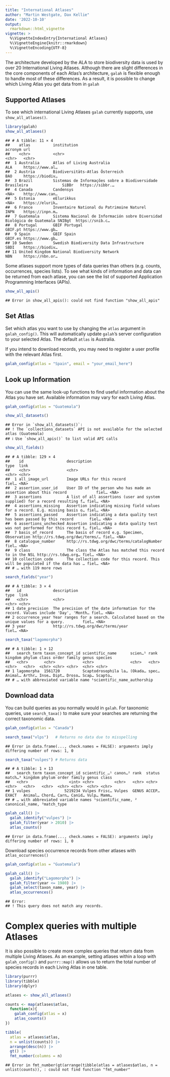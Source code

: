 ```yaml
---
title: "International Atlases"
author: "Martin Westgate, Dax Kellie"
date: '2022-10-10'
output:
  rmarkdown::html_vignette
vignette: >
  %\VignetteIndexEntry{International Atlases}
  %\VignetteEngine{knitr::rmarkdown}
  %\VignetteEncoding{UTF-8}
---
```


The architecture developed by the ALA to store biodiversity data is used by over
20 International Living Atlases. Although there are slight differences in the 
core components of each Atlas's architecture, `galah` is flexible enough to 
handle most of these differences. As a result, it is possible to change which 
Living Atlas you get data from in `galah` 


## Supported Atlases

To see which international Living Atlases `galah` currently supports, use  
`show_all_atlases()`.


```r
library(galah)
show_all_atlases()
```

```
## # A tibble: 11 × 4
##    atlas          institution                                                             acronym url            
##    <chr>          <chr>                                                                   <chr>   <chr>          
##  1 Australia      Atlas of Living Australia                                               ALA     https://www.al…
##  2 Austria        Biodiversitäts-Atlas Österreich                                         BAO     https://biodiv…
##  3 Brazil         Sistemas de Informações sobre a Biodiversidade Brasileira               SiBBr   https://sibbr.…
##  4 Canada         Candensys                                                               <NA>    http://www.can…
##  5 Estonia        eElurikkus                                                              <NA>    https://elurik…
##  6 France         Inventaire National du Patrimoine Naturel                               INPN    https://inpn.m…
##  7 Guatemala      Sistema Nacional de Información sobre Diversidad Biológica de Guatemala SNIBgt  https://snib.c…
##  8 Portugal       GBIF Portugal                                                           GBIF.pt https://www.gb…
##  9 Spain          GBIF Spain                                                              GBIF.es https://www.gb…
## 10 Sweden         Swedish Biodiversity Data Infrastructure                                SBDI    https://biodiv…
## 11 United Kingdom National Biodiversity Network                                           NBN     https://nbn.or…
```

Some atlases support more types of data queries than others (e.g. counts, 
occurrences, species lists). To see what kinds of information and data can be 
returned from each atlase, you can see the list of supported Application 
Programming Interfaces (APIs).


```r
show_all_apis()
```

```
## Error in show_all_apis(): could not find function "show_all_apis"
```

## Set Atlas

Set which atlas you want to use by changing the `atlas` argument in 
`galah_config()`. This will automatically update `galah`'s server configuration 
to your selected Atlas. The default `atlas` is Australia.

If you intend to download records, you may need to register a user profile with 
the relevant Atlas first. 


```r
galah_config(atlas = "Spain", email = "your_email_here")
```

## Look up Information

You can use the same look-up functions to find useful information about the 
Atlas you have set. Available information may vary for each Living Atlas.


```r
galah_config(atlas = "Guatemala")

show_all_datasets()
```

```
## Error in `show_all_datasets()`:
## ! The `collections_datasets` API is not available for the selected atlas (Guatemala)
## ℹ Use `show_all_apis()` to list valid API calls
```

```r
show_all_fields()
```

```
## # A tibble: 129 × 4
##    id                   description                                                                   type  link 
##    <chr>                <chr>                                                                         <chr> <chr>
##  1 all_image_url        Image URLs for this record                                                    fiel… <NA> 
##  2 assertion_user_id    User ID of the person who has made an assertion about this record             fiel… <NA> 
##  3 assertions           A list of all assertions (user and system supplied) for a record resulting f… fiel… <NA> 
##  4 assertions_missing   Assertion indicating missing field values for a record. E.g. missing basis o… fiel… <NA> 
##  5 assertions_passed    Assertion indicating a data quality test has been passed by this record       fiel… <NA> 
##  6 assertions_unchecked Assertion indicating a data quality test was not performed for this record t… fiel… <NA> 
##  7 basis_of_record      The basis of record e.g. Specimen, Observation http://rs.tdwg.org/dwc/terms/… fiel… <NA> 
##  8 catalogue_number     http://rs.tdwg.org/dwc/terms/catalogNumber                                    fiel… <NA> 
##  9 class                The class the Atlas has matched this record to in the NSL http://rs.tdwg.org… fiel… <NA> 
## 10 collection_code      The collection code for this record. This will be populated if the data has … fiel… <NA> 
## # … with 119 more rows
```

```r
search_fields("year")
```

```
## # A tibble: 3 × 4
##   id              description                                                                         type  link 
##   <chr>           <chr>                                                                               <chr> <chr>
## 1 date_precision  The precision of the date information for the record. Values include 'Day', 'Month… fiel… <NA> 
## 2 occurrence_year Year ranges for a search. Calculated based on the unique values for a query.        fiel… <NA> 
## 3 year            http://rs.tdwg.org/dwc/terms/year                                                   fiel… <NA>
```

```r
search_taxa("lagomorpha")
```

```
## # A tibble: 1 × 12
##   search_term taxon_concept_id scientific_name      scien…¹ rank  kingdom phylum class order family genus species
##   <chr>       <chr>            <chr>                <chr>   <chr> <chr>   <chr>  <chr> <chr> <chr>  <chr> <chr>  
## 1 lagomorpha  1561720          Scaptodrosophila la… (Okada… spec… Animal… Arthr… Inse… Dipt… Droso… Scap… Scapto…
## # … with abbreviated variable name ¹​scientific_name_authorship
```


## Download data

You can build queries as you normally would in `galah`. For taxonomic 
queries, use `search_taxa()` to make sure your searches are 
returning the correct taxonomic data.


```r
galah_config(atlas = "Canada")

search_taxa("vlps")   # Returns no data due to misspelling
```

```
## Error in data.frame(..., check.names = FALSE): arguments imply differing number of rows: 1, 0
```

```r
search_taxa("vulpes") # Returns data
```

```
## # A tibble: 1 × 13
##   search_term taxon_concept_id scientific_…¹ canon…² rank  status match…³ kingdom phylum order family genus class
##   <chr>                  <int> <chr>         <chr>   <chr> <chr>  <chr>   <chr>   <chr>  <chr> <chr>  <chr> <chr>
## 1 vulpes               5219234 Vulpes Frisc… Vulpes  GENUS ACCEP… EXACT   Animal… Chord… Carn… Canid… Vulp… Mamm…
## # … with abbreviated variable names ¹​scientific_name, ²​canonical_name, ³​match_type
```

```r
galah_call() |>
  galah_identify("vulpes") |>
  galah_filter(year > 2010) |>
  atlas_counts()
```

```
## Error in data.frame(..., check.names = FALSE): arguments imply differing number of rows: 1, 0
```

Download species occurrence records from other atlases with 
`atlas_occurrences()`


```r
galah_config(atlas = "Guatemala")

galah_call() |>
  galah_identify("Lagomorpha") |>
  galah_filter(year <= 1980) |>
  galah_select(taxon_name, year) |>
  atlas_occurrences()
```

```
## Error:
## ! This query does not match any records.
```

# Complex queries with multiple Atlases

It is also possible to create more complex queries that return data from 
multiple Living Atlases. As an example, setting atlases within a loop with 
`galah_config()` and `purrr::map()` allows us to return the total number of 
species records in each Living Atlas in one table.


```r
library(purrr)
library(tibble)
library(dplyr)

atlases <- show_all_atlases()

counts <- map(atlases$atlas, 
  function(x){
    galah_config(atlas = x)
    atlas_counts()
})

tibble(
  atlas = atlases$atlas, 
  n = unlist(counts)) |> 
  arrange(desc(n)) |>
  gt() |> 
  fmt_number(columns = n)
```

```
## Error in fmt_number(gt(arrange(tibble(atlas = atlases$atlas, n = unlist(counts)), : could not find function "fmt_number"
```


